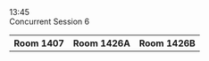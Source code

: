 
<div className="ProgramLineItem">
    <div className="cpTime">
        13:45
    </div>
    <div className="cpItems">
        <div className="cpSingleEntry titleEntry">
            <div className="cpBigTitleText">
            Concurrent Session 6
            </div>
        </div>
    </div>
</div>
<div className="ProgramLineItem">
    <table className='cpTable'>
        <tr>
            <th>
                Room 1407
            </th>
            <th>
                Room 1426A
            </th>
            <th>
                Room 1426B
            </th>
        </tr>
        <DisplaySessionsWithIDs csKey={6} sessionIDList={[1, 2]} />
    </table>
</div>